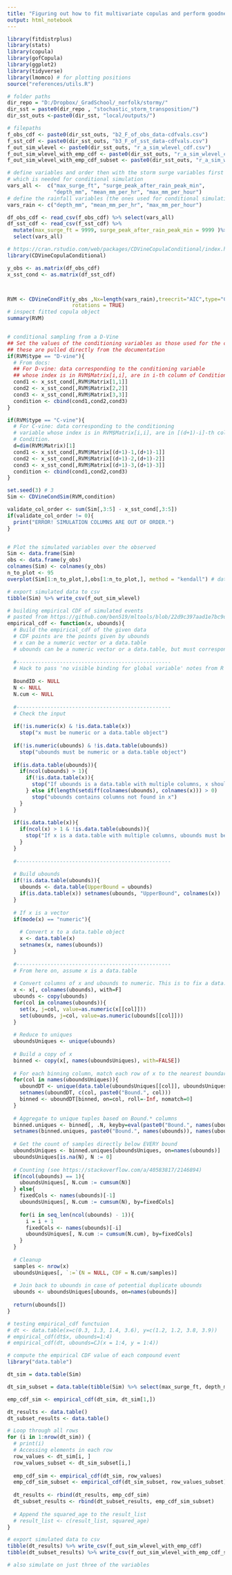 ```yaml
---
title: "Figuring out how to fit multivariate copulas and perform goodness-of-fit tests in R"
output: html_notebook
---
```


```r
library(fitdistrplus)
library(stats)
library(copula)
library(gofCopula)
library(ggplot2)
library(tidyverse)
library(lmomco) # for plotting positions
source("references/utils.R")

# folder paths
dir_repo = "D:/Dropbox/_GradSchool/_norfolk/stormy/"
dir_sst = paste0(dir_repo , "stochastic_storm_transposition/")
dir_sst_outs <-paste0(dir_sst, "local/outputs/")

# filepaths
f_obs_cdf <- paste0(dir_sst_outs, "b2_F_of_obs_data-cdfvals.csv")
f_sst_cdf <- paste0(dir_sst_outs, "b3_F_of_sst_data-cdfvals.csv")
f_out_sim_wlevel <- paste0(dir_sst_outs, "r_a_sim_wlevel_cdf.csv")
f_out_sim_wlevel_with_emp_cdf <- paste0(dir_sst_outs, "r_a_sim_wlevel_cdf_with_multivariate_empcdf.csv")
f_out_sim_wlevel_with_emp_cdf_subset <- paste0(dir_sst_outs, "r_a_sim_wlevel_cdf_with_multivariate_empcdf_subset.csv")

# define variables and order then with the storm surge variables first
# which is needed for conditional simulation
vars_all <-  c("max_surge_ft", "surge_peak_after_rain_peak_min", 
               "depth_mm", "mean_mm_per_hr", "max_mm_per_hour")
# define the rainfall variables (the ones used for conditional simulation)
vars_rain <- c("depth_mm", "mean_mm_per_hr", "max_mm_per_hour")

df_obs_cdf <- read_csv(f_obs_cdf) %>% select(vars_all)
df_sst_cdf <- read_csv(f_sst_cdf) %>%
  mutate(max_surge_ft = 9999, surge_peak_after_rain_peak_min = 9999 )%>%
  select(vars_all)

```

```r
# https://cran.rstudio.com/web/packages/CDVineCopulaConditional/index.html
library(CDVineCopulaConditional)

y_obs <- as.matrix(df_obs_cdf)
x_sst_cond <- as.matrix(df_sst_cdf)



RVM <- CDVineCondFit(y_obs ,Nx=length(vars_rain),treecrit="AIC",type="CVine-DVine",selectioncrit="AIC",
                     rotations = TRUE)
# inspect fitted copula object
summary(RVM)


# conditional sampling from a D-Vine
## Set the values of the conditioning variables as those used for the calibration.
## these are pulled directly from the documentation
if(RVM$type == "D-vine"){
  # From docs:
  ## For D-vine: data corresponding to the conditioning variable 
  ## whose index is in RVM$Matrix[i,i], are in i-th column of Condition.
  cond1 <- x_sst_cond[,RVM$Matrix[1,1]]
  cond2 <- x_sst_cond[,RVM$Matrix[2,2]]
  cond3 <- x_sst_cond[,RVM$Matrix[3,3]]
  condition <- cbind(cond1,cond2,cond3)
}

if(RVM$type == "C-vine"){
  # For C-vine: data corresponding to the conditioning
  # variable whose index is in RVM$Matrix[i,i], are in [(d+1)-i]-th column of
  # Condition.
  d=dim(RVM$Matrix)[1]
  cond1 <- x_sst_cond[,RVM$Matrix[(d+1)-1,(d+1)-1]]
  cond2 <- x_sst_cond[,RVM$Matrix[(d+1)-2,(d+1)-2]]
  cond3 <- x_sst_cond[,RVM$Matrix[(d+1)-3,(d+1)-3]]
  condition <- cbind(cond1,cond2,cond3)
}
```

```r
set.seed(3) # 3
Sim <- CDVineCondSim(RVM,condition)

validate_col_order <- sum(Sim[,3:5] - x_sst_cond[,3:5])
if(validate_col_order != 0){
  print("ERROR! SIMULATION COLUMNS ARE OUT OF ORDER.")
}


# Plot the simulated variables over the observed
Sim <- data.frame(Sim)
obs <- data.frame(y_obs)
colnames(Sim) <- colnames(y_obs)
n_to_plot <- 95
overplot(Sim[1:n_to_plot,],obs[1:n_to_plot,], method = "kendall") # data is in light gray

# export simulated data to csv
tibble(Sim) %>% write_csv(f_out_sim_wlevel)
```
```r
# building empirical CDF of simulated events
# pasted from https://github.com/ben519/mltools/blob/22d9c397aad1e7bc9d01366d4bcc76f39ae0d579/R/empirical_cdf.R#L19
empirical_cdf <- function(x, ubounds){
  # Build the empirical_cdf of the given data
  # CDF points are the points given by ubounds
  # x can be a numeric vector or a data.table
  # ubounds can be a numeric vector or a data.table, but must correspond to x accordingly
  
  #--------------------------------------------------
  # Hack to pass 'no visible binding for global variable' notes from R CMD check
  
  BoundID <- NULL
  N <- NULL
  N.cum <- NULL
  
  #--------------------------------------------------
  # Check the input
  
  if(!is.numeric(x) & !is.data.table(x))
    stop("x must be numeric or a data.table object")
  
  if(!is.numeric(ubounds) & !is.data.table(ubounds))
    stop("ubounds must be numeric or a data.table object")
  
  if(is.data.table(ubounds)){
    if(ncol(ubounds) > 1){
      if(!is.data.table(x)){
        stop("If ubounds is a data.table with multiple columns, x should be a data.table object with corresponding columns")
      } else if(length(setdiff(colnames(ubounds), colnames(x))) > 0)
        stop("ubounds contains columns not found in x")
    }
  }
  
  if(is.data.table(x)){
    if(ncol(x) > 1 & !is.data.table(ubounds)){
      stop("If x is a data.table with multiple columns, ubounds must be a data.table with at least one column otherwise it is unclear which column of x ubounds relates to.")
    }
  }
  
  #--------------------------------------------------
  
  # Build ubounds
  if(!is.data.table(ubounds)){
    ubounds <- data.table(UpperBound = ubounds)
    if(is.data.table(x)) setnames(ubounds, "UpperBound", colnames(x))  # Here, colnames(x) should be one value
  }
  
  # If x is a vector
  if(mode(x) == "numeric"){
    
    # Convert x to a data.table object
    x <- data.table(x)
    setnames(x, names(ubounds))
  }
  
  #--------------------------------------------------
  # From here on, assume x is a data.table
  
  # Convert columns of x and ubounds to numeric. This is to fix a data.table bug involving rolling joins on integer columns
  x <- x[, colnames(ubounds), with=F]
  ubounds <- copy(ubounds)
  for(col in colnames(ubounds)){
    set(x, j=col, value=as.numeric(x[[col]]))
    set(ubounds, j=col, value=as.numeric(ubounds[[col]]))
  }
  
  # Reduce to uniques
  uboundsUniques <- unique(ubounds)
  
  # Build a copy of x
  binned <- copy(x[, names(uboundsUniques), with=FALSE])
  
  # For each binning column, match each row of x to the nearest boundary above
  for(col in names(uboundsUniques)){
    uboundDT <- unique(data.table(uboundsUniques[[col]], uboundsUniques[[col]]))
    setnames(uboundDT, c(col, paste0("Bound.", col)))
    binned <- uboundDT[binned, on=col, roll=-Inf, nomatch=0]
  }
  
  # Aggregate to unique tuples based on Bound.* columns
  binned.uniques <- binned[, .N, keyby=eval(paste0("Bound.", names(ubounds)))]
  setnames(binned.uniques, paste0("Bound.", names(ubounds)), names(ubounds))
  
  # Get the count of samples directly below EVERY bound
  uboundsUniques <- binned.uniques[uboundsUniques, on=names(ubounds)]
  uboundsUniques[is.na(N), N := 0]
  
  # Counting (see https://stackoverflow.com/a/40583817/2146894)
  if(ncol(ubounds) == 1){
    uboundsUniques[, N.cum := cumsum(N)]
  } else{
    fixedCols <- names(ubounds)[-1]
    uboundsUniques[, N.cum := cumsum(N), by=fixedCols]
    
    for(i in seq_len(ncol(ubounds) - 1)){
      i = i + 1
      fixedCols <- names(ubounds)[-i]
      uboundsUniques[, N.cum := cumsum(N.cum), by=fixedCols]
    }
  }
  
  # Cleanup
  samples <- nrow(x)
  uboundsUniques[, `:=`(N = NULL, CDF = N.cum/samples)]
  
  # Join back to ubounds in case of potential duplicate ubounds
  ubounds <- uboundsUniques[ubounds, on=names(ubounds)]
  
  return(ubounds[])
}
```


```r
# testing empirical_cdf functuion
# dt <- data.table(x=c(0.3, 1.3, 1.4, 3.6), y=c(1.2, 1.2, 3.8, 3.9))
# empirical_cdf(dt$x, ubounds=1:4)
# empirical_cdf(dt, ubounds=CJ(x = 1:4, y = 1:4))
```

```r
# compute the empirical CDF value of each compound event
library("data.table")

dt_sim = data.table(Sim)

dt_sim_subset = data.table(tibble(Sim) %>% select(max_surge_ft, depth_mm, max_mm_per_hour))

emp_cdf_sim <- empirical_cdf(dt_sim, dt_sim[1,])

dt_results <- data.table()
dt_subset_results <- data.table()

# Loop through all rows
for (i in 1:nrow(dt_sim)) {
  # print(i)
  # Accessing elements in each row
  row_values <- dt_sim[i, ]
  row_values_subset <- dt_sim_subset[i,]
  
  emp_cdf_sim <- empirical_cdf(dt_sim, row_values)
  emp_cdf_sim_subset <- empirical_cdf(dt_sim_subset, row_values_subset)
  
  dt_results <- rbind(dt_results, emp_cdf_sim)
  dt_subset_results <- rbind(dt_subset_results, emp_cdf_sim_subset)
  
  # Append the squared_age to the result_list
  # result_list <- c(result_list, squared_age)
}

# export simulated data to csv
tibble(dt_results) %>% write_csv(f_out_sim_wlevel_with_emp_cdf)
tibble(dt_subset_results) %>% write_csv(f_out_sim_wlevel_with_emp_cdf_subset)

# also simulate on just three of the variables
```

